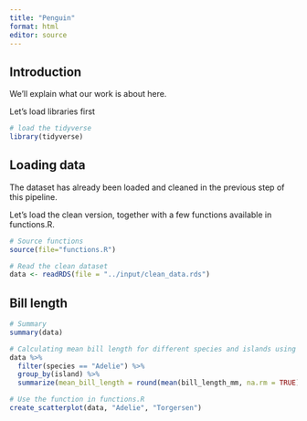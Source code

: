 ```yaml
---
title: "Penguin"
format: html
editor: source
---
```


## Introduction

We'll explain what our work is about here.

Let's load libraries first

```r
# load the tidyverse
library(tidyverse)
```


## Loading data

The dataset has already been loaded and cleaned in the previous step of this pipeline.

Let's load the clean version, together with a few functions available in functions.R.

```r
# Source functions
source(file="functions.R")

# Read the clean dataset
data <- readRDS(file = "../input/clean_data.rds")
```

## Bill length

```r
# Summary
summary(data)

# Calculating mean bill length for different species and islands using dplyr
data %>%
  filter(species == "Adelie") %>%
  group_by(island) %>%
  summarize(mean_bill_length = round(mean(bill_length_mm, na.rm = TRUE), 2))

# Use the function in functions.R
create_scatterplot(data, "Adelie", "Torgersen")

```



